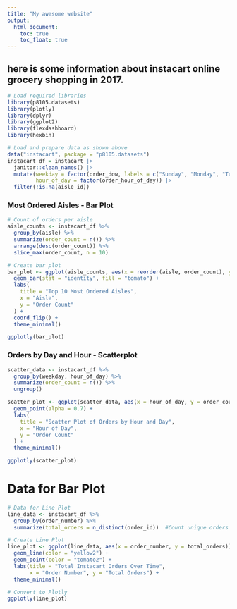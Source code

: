 ```yaml
---
title: "My awesome website"
output: 
  html_document:
    toc: true
    toc_float: true
---
```


## here is some information about instacart online grocery shopping in 2017. 

```r
# Load required libraries
library(p8105.datasets)
library(plotly)
library(dplyr)
library(ggplot2)
library(flexdashboard)
library(hexbin)

# Load and prepare data as shown above
data("instacart", package = "p8105.datasets")
instacart_df = instacart |>
  janitor::clean_names() |> 
  mutate(weekday = factor(order_dow, labels = c("Sunday", "Monday", "Tuesday", "Wednesday", "Thursday", "Friday", "Saturday")),
         hour_of_day = factor(order_hour_of_day)) |>
  filter(!is.na(aisle_id))
```

### Most Ordered Aisles - Bar Plot
```r

# Count of orders per aisle
aisle_counts <- instacart_df %>%
  group_by(aisle) %>%
  summarize(order_count = n()) %>%
  arrange(desc(order_count)) %>%
  slice_max(order_count, n = 10)

# Create bar plot
bar_plot <- ggplot(aisle_counts, aes(x = reorder(aisle, order_count), y = order_count)) +
  geom_bar(stat = "identity", fill = "tomato") +
  labs(
    title = "Top 10 Most Ordered Aisles",
    x = "Aisle",
    y = "Order Count"
  ) +
  coord_flip() +
  theme_minimal()

ggplotly(bar_plot)
```


### Orders by Day and Hour - Scatterplot
```r
scatter_data <- instacart_df %>%
  group_by(weekday, hour_of_day) %>%
  summarize(order_count = n()) %>%
  ungroup()

scatter_plot <- ggplot(scatter_data, aes(x = hour_of_day, y = order_count, color = weekday)) +
  geom_point(alpha = 0.7) +
  labs(
    title = "Scatter Plot of Orders by Hour and Day",
    x = "Hour of Day",
    y = "Order Count"
  ) +
  theme_minimal()

ggplotly(scatter_plot)
```

# Data for Bar Plot
```r
# Data for Line Plot
line_data <- instacart_df %>%
  group_by(order_number) %>%
  summarize(total_orders = n_distinct(order_id))  #Count unique orders for each order number

# Create Line Plot
line_plot <- ggplot(line_data, aes(x = order_number, y = total_orders)) +
  geom_line(color = "yellow2") +
  geom_point(color = "tomato2") +  
  labs(title = "Total Instacart Orders Over Time",
       x = "Order Number", y = "Total Orders") +
  theme_minimal()

# Convert to Plotly
ggplotly(line_plot)
```



